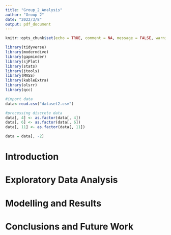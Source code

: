 ---
title: "Group_2_Analysis"
author: "Group 2"
date: "2022/3/8"
output: pdf_document
---

```{r , include=FALSE}
knitr::opts_chunk$set(echo = TRUE, comment = NA, message = FALSE, warning = FALSE)
```

```{r, eval = TRUE}
library(tidyverse)
library(moderndive)
library(gapminder)
library(sjPlot)
library(stats)
library(jtools)
library(MASS)
library(kableExtra)
library(olsrr)
library(qcc)
```

```{r}
#import data
data<-read.csv("dataset2.csv")

#processing discrete data
data[, 4] <- as.factor(data[, 4])
data[, 6] <- as.factor(data[, 6])
data[, 11] <- as.factor(data[, 11])

data = data[, -2]
```

# Introduction

# Exploratory Data Analysis

# Modelling and Results

# Conclusions and Future Work

